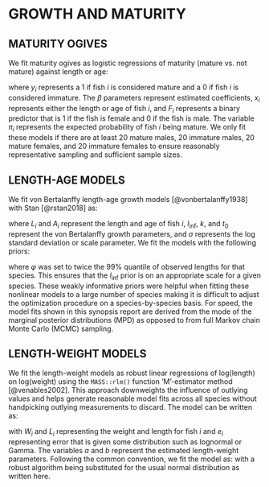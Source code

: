 \clearpage
\vspace{0mm}

# GROWTH AND MATURITY {#app:growth-and-maturity}

## MATURITY OGIVES {#sec:maturity-models}

We fit maturity ogives as logistic regressions of maturity (mature vs.\ not
mature) against length or age:

\begin{align}
y_i &\sim \mathrm{Binomial}(\pi_i)\\
\mathrm{logit} \left( \pi_i \right) &= \beta_0 + \beta_1 x_i + \beta_2 F_i
\end{align}
where $y_i$ represents a 1 if fish $i$ is considered mature and a 0 if fish $i$
is considered immature. The $\beta$ parameters represent estimated coefficients,
$x_i$ represents either the length or age of fish $i$, and $F_i$ represents
a binary predictor that is 1 if the fish is female and 0 if the fish is male.
The variable $\pi_i$ represents the expected probability of fish $i$ being
mature. We only fit these models if there are at least 20 mature males, 20
immature males, 20 mature females, and 20 immature females to ensure reasonably
representative sampling and sufficient sample sizes.

## LENGTH-AGE MODELS {#sec:length-age-models}

We fit von Bertalanffy length-age growth models [@vonbertalanffy1938] with
Stan [@rstan2018] as:

\begin{equation}
  L_i \sim \operatorname{Log-normal}
  \left( \log(l_\mathrm{inf} (1 - \exp(-k (A_i - t_0)))), \sigma \right)
\end{equation}

where $L_i$ and $A_i$ represent the length and age of fish $i$,
$l_\mathrm{inf}$, $k$, and $t_0$ represent the von Bertalanffy growth
parameters, and $\sigma$ represents the log standard deviation or scale
parameter. We fit the models with the following priors:

\begin{align}
  k &\sim \mathrm{Normal}\left(0, 2\right)[0, \infty]\\
  l_\mathrm{inf} &\sim  \mathrm{Normal} \left(0, \varphi \right)[0, \infty]\\
  \sigma &\sim  \operatorname{Student-t}\left(3, 0, 2 \right)[0, \infty]\\
  t0 &\sim  \mathrm{Normal}(0, 20)
\end{align}

where $\varphi$ was set to twice the 99\% quantile of observed lengths for that
species. This ensures that the $l_\mathrm{inf}$ prior is on an appropriate scale
for a given species. These weakly informative priors were helpful when fitting
these nonlinear models to a large number of species making it is difficult to
adjust the optimization procedure on a species-by-species basis. For speed, the
model fits shown in this synopsis report are derived from the mode of the
marginal posterior distributions (MPD) as opposed to from full Markov chain
Monte Carlo (MCMC) sampling.

## LENGTH-WEIGHT MODELS {#sec:length-weight-models}

We fit the length-weight models as robust linear regressions of log(length) on
log(weight) using the `MASS::rlm()` function 'M'-estimator method
[@venables2002]. This approach downweights the influence of outlying values
and helps generate reasonable model fits across all species without handpicking
outlying measurements to discard. The model can be written as:

\begin{equation}
  W_i = a \cdot L_i^b \cdot e_i,
\end{equation}
with $W_i$ and $L_i$ representing the weight and length for fish $i$ and $e_i$
representing error that is given some distribution such as lognormal or Gamma.
The variables $a$ and $b$ represent the estimated length-weight parameters.
Following the common convention, we fit the model as:
\begin{equation}
  \log (W_i) \sim \mathrm{Normal} (\log (a + b L_i), \sigma),
\end{equation}
with a robust algorithm being substituted for the usual normal distribution as
written here.

\clearpage

\vspace{0mm}

\vspace{0mm}
